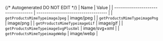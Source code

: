 {/* Autogenerated DO NOT EDIT  */}
| Name                                 | Value                                |
| ------------------------------------ | ------------------------------------ |
| `getProductsMimeTypeimageJpeg`       | image/jpeg                           |
| `getProductsMimeTypeimagePng`        | image/png                            |
| `getProductsMimeTypeimageGif`        | image/gif                            |
| `getProductsMimeTypeimageSvgPlusXml` | image/svg+xml                        |
| `getProductsMimeTypeimageWebp`       | image/webp                           |